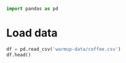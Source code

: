 
```python
import pandas as pd
```

# Load data

```python

df = pd.read_csv('warmup-data/coffee.csv')
df.head()
```

